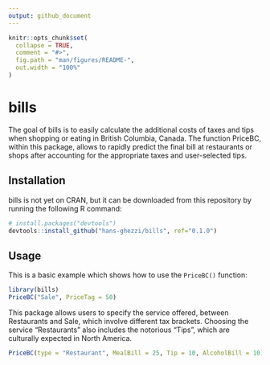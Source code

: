 ```yaml
---
output: github_document
---
```


<!-- README.md is generated from README.Rmd. Please edit that file -->

```r
knitr::opts_chunk$set(
  collapse = TRUE,
  comment = "#>",
  fig.path = "man/figures/README-",
  out.width = "100%"
)
```

# bills

<!-- badges: start -->
<!-- badges: end -->

The goal of bills is to easily calculate the additional costs of taxes and tips when shopping or eating in British Columbia, Canada. The function PriceBC, within this package, allows to rapidly predict the final bill at restaurants or shops after accounting for the appropriate taxes and user-selected tips. 

## Installation

bills is not yet on CRAN, but it can be downloaded from this repository by running the following R command:

``` r
# install.packages("devtools")
devtools::install_github("hans-ghezzi/bills", ref="0.1.0")
```
## Usage

This is a basic example which shows how to use the `PriceBC()` function:

```r
library(bills)
PriceBC("Sale", PriceTag = 50)
```

This package allows users to specify the service offered, between Restaurants and Sale, which involve different tax brackets. Choosing the service "Restaurants" also includes the notorious "Tips", which are culturally expected in North America.


```r
PriceBC(type = "Restaurant", MealBill = 25, Tip = 10, AlcoholBill = 10)
```
